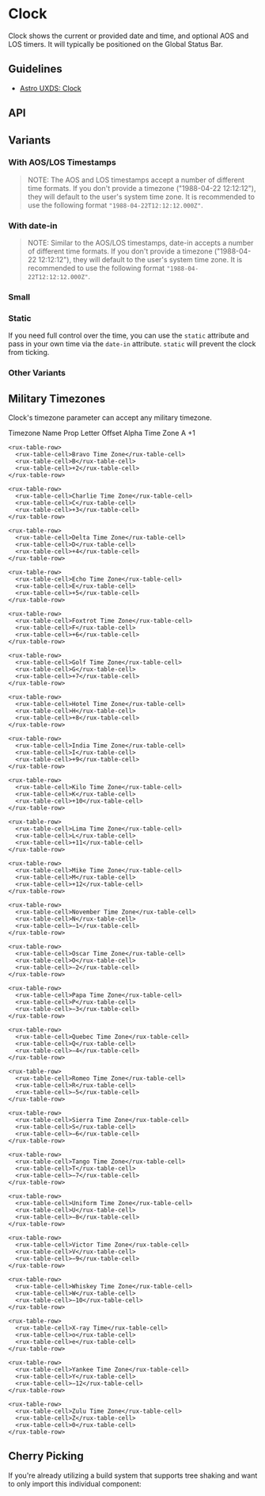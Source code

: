 
<Meta of={ClockStories} />

# Clock

Clock shows the current or provided date and time, and optional AOS and LOS timers. It will typically be positioned on the Global Status Bar.

## Guidelines

* [Astro UXDS: Clock](https://www.astrouxds.com/ui-components/clock)

<Canvas of={ClockStories.Default} />

## API

<Controls />

## Variants

### With AOS/LOS Timestamps

> NOTE: The AOS and LOS timestamps accept a number of different time formats. If you don't provide a timezone ("1988-04-22 12:12:12"), they will default to the user's system time zone.
> It is recommended to use the following format `"1988-04-22T12:12:12.000Z"`.

<Canvas of={ClockStories.WithAosLos} />

### With date-in

> NOTE: Similar to the AOS/LOS timestamps, date-in accepts a number of different time formats. If you don't provide a timezone ("1988-04-22 12:12:12"), they will default to the user's system time zone.
> It is recommended to use the following format `"1988-04-22T12:12:12.000Z"`.

<Canvas of={ClockStories.WithDateIn} />

### Small

<Canvas of={ClockStories.Small} />

### Static

If you need full control over the time, you can use the `static` attribute and pass in your own time via the
`date-in` attribute. `static` will prevent the clock from ticking.

<Canvas of={ClockStories.Static} />

### Other Variants

<Canvas of={ClockStories.OtherVariants} />

## Military Timezones

Clock's timezone parameter can accept any military timezone.

<rux-table>
  <rux-table-header>
    <rux-table-header-row>
      <rux-table-header-cell>Timezone Name</rux-table-header-cell>
      <rux-table-header-cell>Prop Letter</rux-table-header-cell>
      <rux-table-header-cell>Offset</rux-table-header-cell>
    </rux-table-header-row>
  </rux-table-header>

  <rux-table-body>
    <rux-table-row>
      <rux-table-cell>Alpha Time Zone</rux-table-cell>
      <rux-table-cell>A</rux-table-cell>
      <rux-table-cell>+1</rux-table-cell>
    </rux-table-row>

    <rux-table-row>
      <rux-table-cell>Bravo Time Zone</rux-table-cell>
      <rux-table-cell>B</rux-table-cell>
      <rux-table-cell>+2</rux-table-cell>
    </rux-table-row>

    <rux-table-row>
      <rux-table-cell>Charlie Time Zone</rux-table-cell>
      <rux-table-cell>C</rux-table-cell>
      <rux-table-cell>+3</rux-table-cell>
    </rux-table-row>

    <rux-table-row>
      <rux-table-cell>Delta Time Zone</rux-table-cell>
      <rux-table-cell>D</rux-table-cell>
      <rux-table-cell>+4</rux-table-cell>
    </rux-table-row>

    <rux-table-row>
      <rux-table-cell>Echo Time Zone</rux-table-cell>
      <rux-table-cell>E</rux-table-cell>
      <rux-table-cell>+5</rux-table-cell>
    </rux-table-row>

    <rux-table-row>
      <rux-table-cell>Foxtrot Time Zone</rux-table-cell>
      <rux-table-cell>F</rux-table-cell>
      <rux-table-cell>+6</rux-table-cell>
    </rux-table-row>

    <rux-table-row>
      <rux-table-cell>Golf Time Zone</rux-table-cell>
      <rux-table-cell>G</rux-table-cell>
      <rux-table-cell>+7</rux-table-cell>
    </rux-table-row>

    <rux-table-row>
      <rux-table-cell>Hotel Time Zone</rux-table-cell>
      <rux-table-cell>H</rux-table-cell>
      <rux-table-cell>+8</rux-table-cell>
    </rux-table-row>

    <rux-table-row>
      <rux-table-cell>India Time Zone</rux-table-cell>
      <rux-table-cell>I</rux-table-cell>
      <rux-table-cell>+9</rux-table-cell>
    </rux-table-row>

    <rux-table-row>
      <rux-table-cell>Kilo Time Zone</rux-table-cell>
      <rux-table-cell>K</rux-table-cell>
      <rux-table-cell>+10</rux-table-cell>
    </rux-table-row>

    <rux-table-row>
      <rux-table-cell>Lima Time Zone</rux-table-cell>
      <rux-table-cell>L</rux-table-cell>
      <rux-table-cell>+11</rux-table-cell>
    </rux-table-row>

    <rux-table-row>
      <rux-table-cell>Mike Time Zone</rux-table-cell>
      <rux-table-cell>M</rux-table-cell>
      <rux-table-cell>+12</rux-table-cell>
    </rux-table-row>

    <rux-table-row>
      <rux-table-cell>November Time Zone</rux-table-cell>
      <rux-table-cell>N</rux-table-cell>
      <rux-table-cell>−1</rux-table-cell>
    </rux-table-row>

    <rux-table-row>
      <rux-table-cell>Oscar Time Zone</rux-table-cell>
      <rux-table-cell>O</rux-table-cell>
      <rux-table-cell>−2</rux-table-cell>
    </rux-table-row>

    <rux-table-row>
      <rux-table-cell>Papa Time Zone</rux-table-cell>
      <rux-table-cell>P</rux-table-cell>
      <rux-table-cell>−3</rux-table-cell>
    </rux-table-row>

    <rux-table-row>
      <rux-table-cell>Quebec Time Zone</rux-table-cell>
      <rux-table-cell>Q</rux-table-cell>
      <rux-table-cell>−4</rux-table-cell>
    </rux-table-row>

    <rux-table-row>
      <rux-table-cell>Romeo Time Zone</rux-table-cell>
      <rux-table-cell>R</rux-table-cell>
      <rux-table-cell>−5</rux-table-cell>
    </rux-table-row>

    <rux-table-row>
      <rux-table-cell>Sierra Time Zone</rux-table-cell>
      <rux-table-cell>S</rux-table-cell>
      <rux-table-cell>−6</rux-table-cell>
    </rux-table-row>

    <rux-table-row>
      <rux-table-cell>Tango Time Zone</rux-table-cell>
      <rux-table-cell>T</rux-table-cell>
      <rux-table-cell>−7</rux-table-cell>
    </rux-table-row>

    <rux-table-row>
      <rux-table-cell>Uniform Time Zone</rux-table-cell>
      <rux-table-cell>U</rux-table-cell>
      <rux-table-cell>−8</rux-table-cell>
    </rux-table-row>

    <rux-table-row>
      <rux-table-cell>Victor Time Zone</rux-table-cell>
      <rux-table-cell>V</rux-table-cell>
      <rux-table-cell>−9</rux-table-cell>
    </rux-table-row>

    <rux-table-row>
      <rux-table-cell>Whiskey Time Zone</rux-table-cell>
      <rux-table-cell>W</rux-table-cell>
      <rux-table-cell>−10</rux-table-cell>
    </rux-table-row>

    <rux-table-row>
      <rux-table-cell>X-ray Time</rux-table-cell>
      <rux-table-cell>o</rux-table-cell>
      <rux-table-cell>e</rux-table-cell>
    </rux-table-row>

    <rux-table-row>
      <rux-table-cell>Yankee Time Zone</rux-table-cell>
      <rux-table-cell>Y</rux-table-cell>
      <rux-table-cell>−12</rux-table-cell>
    </rux-table-row>

    <rux-table-row>
      <rux-table-cell>Zulu Time Zone</rux-table-cell>
      <rux-table-cell>Z</rux-table-cell>
      <rux-table-cell>0</rux-table-cell>
    </rux-table-row>
  </rux-table-body>
</rux-table>

## Cherry Picking

If you're already utilizing a build system that supports tree shaking and want to only import this individual component:

```js
import { RuxClock } from '@astrouxds/astro-web-components/dist/components/rux-clock'
customElements.define('rux-clock', RuxClock)
```
